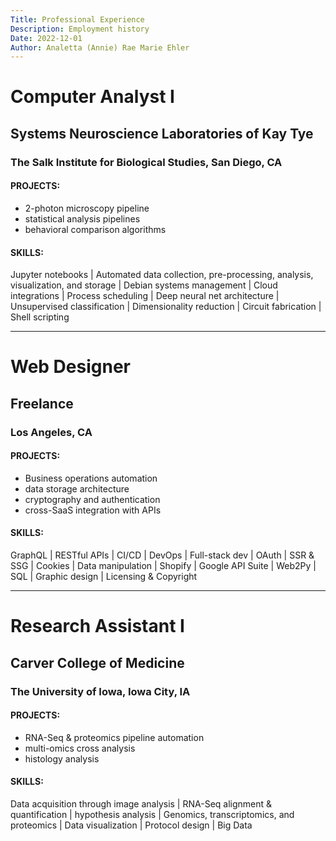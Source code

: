 ```yaml
---
Title: Professional Experience
Description: Employment history
Date: 2022-12-01
Author: Analetta (Annie) Rae Marie Ehler
---
```


# Computer Analyst I
## Systems Neuroscience Laboratories of Kay Tye
### The Salk Institute for Biological Studies, San Diego, CA

#### PROJECTS:
- 2-photon microscopy pipeline
- statistical analysis pipelines
- behavioral comparison algorithms

#### SKILLS:
Jupyter notebooks | Automated data collection, pre-processing, analysis, visualization, and storage | Debian systems management | Cloud integrations | Process scheduling | Deep neural net architecture | Unsupervised classification | Dimensionality reduction | Circuit fabrication | Shell scripting

---

# Web Designer
## Freelance
### Los Angeles, CA

#### PROJECTS:
- Business operations automation
- data storage architecture
- cryptography and authentication
- cross-SaaS integration with APIs

#### SKILLS:
GraphQL | RESTful APIs | CI/CD | DevOps | Full-stack dev | OAuth | SSR & SSG | Cookies | Data manipulation | Shopify | Google API Suite | Web2Py | SQL | Graphic design | Licensing & Copyright

---

# Research Assistant I
## Carver College of Medicine
### The University of Iowa, Iowa City, IA

#### PROJECTS:
- RNA-Seq & proteomics pipeline automation
- multi-omics cross analysis
- histology analysis

#### SKILLS:
Data acquisition through image analysis | RNA-Seq alignment & quantification | hypothesis analysis | Genomics, transcriptomics, and proteomics | Data visualization | Protocol design | Big Data
